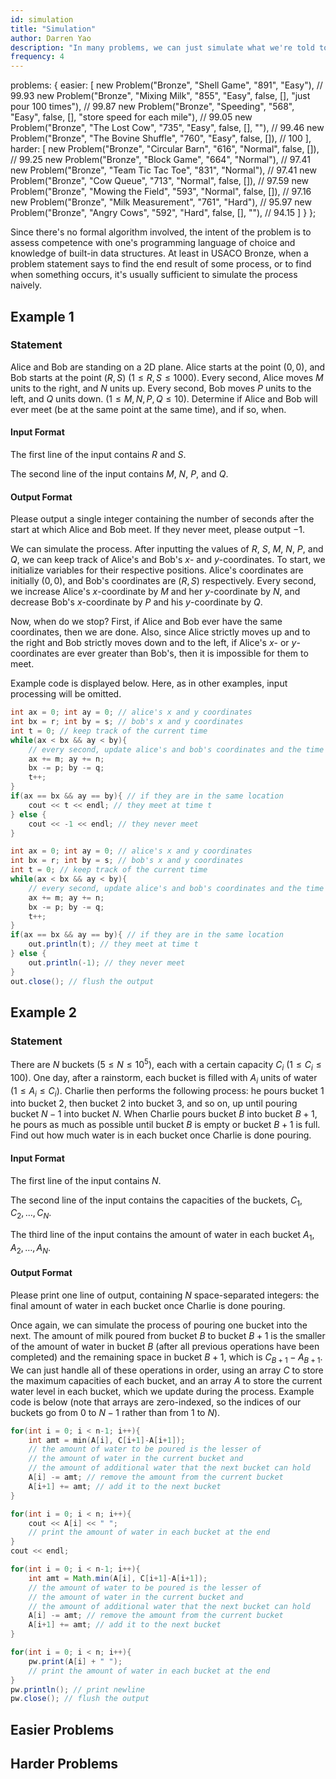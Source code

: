 ```yaml
---
id: simulation
title: "Simulation"
author: Darren Yao
description: "In many problems, we can just simulate what we're told to do by the problem statement." 
frequency: 4
---
```



  problems: {
    easier: [
      new Problem("Bronze", "Shell Game", "891", "Easy"), // 99.93
      new Problem("Bronze", "Mixing Milk", "855", "Easy", false, [], "just pour 100 times"), // 99.87
      new Problem("Bronze", "Speeding", "568", "Easy", false, [], "store speed for each mile"), // 99.05
      new Problem("Bronze", "The Lost Cow", "735", "Easy", false, [], ""), // 99.46
      new Problem("Bronze", "The Bovine Shuffle", "760", "Easy", false, []), // 100
    ],
    harder: [
      new Problem("Bronze", "Circular Barn", "616", "Normal", false, []), // 99.25
      new Problem("Bronze", "Block Game", "664", "Normal"), // 97.41
      new Problem("Bronze", "Team Tic Tac Toe", "831", "Normal"), // 97.41
      new Problem("Bronze", "Cow Queue", "713", "Normal", false, []), // 97.59
      new Problem("Bronze", "Mowing the Field", "593", "Normal", false, []), // 97.16
      new Problem("Bronze", "Milk Measurement", "761", "Hard"), // 95.97
      new Problem("Bronze", "Angry Cows", "592", "Hard", false, [], ""), // 94.15
    ]
  }
};

Since there's no formal algorithm involved, the intent of the problem is to assess competence with one's programming language of choice and knowledge of built-in data structures. At least in USACO Bronze, when a problem statement says to find the end result of some process, or to find when something occurs, it's usually sufficient to simulate the process naively.

## Example 1

### Statement

Alice and Bob are standing on a 2D plane. Alice starts at the point $(0, 0)$, and Bob starts at the point $(R, S)$ ($1 \leq R, S \leq 1000$). Every second, Alice moves $M$ units to the right, and $N$ units up. Every second, Bob moves $P$ units to the left, and $Q$ units down. ($1 \leq M, N, P, Q \leq 10$). Determine if Alice and Bob will ever meet (be at the same point at the same time), and if so, when.

#### Input Format

The first line of the input contains $R$ and $S$.

The second line of the input contains $M$, $N$, $P$, and $Q$.

#### Output Format

Please output a single integer containing the number of seconds after the start at which Alice and Bob meet. If they never meet, please output $-1$.

<spoiler title="Solution">

We can simulate the process. After inputting the values of $R$, $S$, $M$, $N$, $P$, and $Q$, we can keep track of Alice's and Bob's $x$- and $y$-coordinates. To start, we initialize variables for their respective positions. Alice's coordinates are initially $(0, 0)$, and Bob's coordinates are $(R, S)$ respectively. Every second, we increase Alice's $x$-coordinate by $M$ and her $y$-coordinate by $N$, and decrease Bob's $x$-coordinate by $P$ and his $y$-coordinate by $Q$.

Now, when do we stop? First, if Alice and Bob ever have the same coordinates, then we are done. Also, since Alice strictly moves up and to the right and Bob strictly moves down and to the left, if Alice's $x$- or $y$-coordinates are ever greater than Bob's, then it is impossible for them to meet. 

Example code is displayed below. Here, as in other examples, input processing will be omitted.

```cpp
int ax = 0; int ay = 0; // alice's x and y coordinates
int bx = r; int by = s; // bob's x and y coordinates
int t = 0; // keep track of the current time
while(ax < bx && ay < by){
    // every second, update alice's and bob's coordinates and the time
    ax += m; ay += n;
    bx -= p; by -= q;
    t++;
}
if(ax == bx && ay == by){ // if they are in the same location
    cout << t << endl; // they meet at time t
} else {
    cout << -1 << endl; // they never meet
}
```
```java
int ax = 0; int ay = 0; // alice's x and y coordinates
int bx = r; int by = s; // bob's x and y coordinates
int t = 0; // keep track of the current time
while(ax < bx && ay < by){
    // every second, update alice's and bob's coordinates and the time
    ax += m; ay += n;
    bx -= p; by -= q;
    t++;
}
if(ax == bx && ay == by){ // if they are in the same location
    out.println(t); // they meet at time t
} else {
    out.println(-1); // they never meet
}
out.close(); // flush the output
```

</spoiler>


## Example 2

### Statement

There are $N$ buckets ($5 \leq N \leq 10^5$), each with a certain capacity $C_i$ ($1 \leq C_i \leq 100$). One day, after a rainstorm, each bucket is filled with $A_i$ units of water ($1\leq A_i \leq C_i$). Charlie then performs the following process: he pours bucket $1$ into bucket $2$, then bucket $2$ into bucket $3$, and so on, up until pouring bucket $N-1$ into bucket $N$. When Charlie pours bucket $B$ into bucket $B+1$, he pours as much as possible until bucket $B$ is empty or bucket $B+1$ is full. Find out how much water is in each bucket once Charlie is done pouring.

#### Input Format

The first line of the input contains $N$. 

The second line of the input contains the capacities of the buckets, $C_1, C_2, \dots, C_N$.

The third line of the input contains the amount of water in each bucket $A_1, A_2, \dots, A_N$.

#### Output Format

Please print one line of output, containing $N$ space-separated integers: the final amount of water in each bucket once Charlie is done pouring.

<spoiler title="Solution">

Once again, we can simulate the process of pouring one bucket into the next. The amount of milk poured from bucket $B$ to bucket $B+1$ is the smaller of the amount of water in bucket $B$ (after all previous operations have been completed) and the remaining space in bucket $B+1$, which is $C_{B+1} - A_{B+1}$. We can just handle all of these operations in order, using an array $C$ to store the maximum capacities of each bucket, and an array $A$ to store the current water level in each bucket, which we update during the process. Example code is below (note that arrays are zero-indexed, so the indices of our buckets go from $0$ to $N-1$ rather than from $1$ to $N$).

```cpp
for(int i = 0; i < n-1; i++){
    int amt = min(A[i], C[i+1]-A[i+1]);
    // the amount of water to be poured is the lesser of
    // the amount of water in the current bucket and
    // the amount of additional water that the next bucket can hold
    A[i] -= amt; // remove the amount from the current bucket
    A[i+1] += amt; // add it to the next bucket
}

for(int i = 0; i < n; i++){
    cout << A[i] << " ";
    // print the amount of water in each bucket at the end
}
cout << endl;
```
```java
for(int i = 0; i < n-1; i++){
    int amt = Math.min(A[i], C[i+1]-A[i+1]);
    // the amount of water to be poured is the lesser of
    // the amount of water in the current bucket and
    // the amount of additional water that the next bucket can hold
    A[i] -= amt; // remove the amount from the current bucket
    A[i+1] += amt; // add it to the next bucket
}

for(int i = 0; i < n; i++){
    pw.print(A[i] + " ");
    // print the amount of water in each bucket at the end
}
pw.println(); // print newline
pw.close(); // flush the output
```

</spoiler>

## Easier Problems

<problems-list problems={metadata.problems.easier} />

## Harder Problems

<problems-list problems={metadata.problems.harder} />